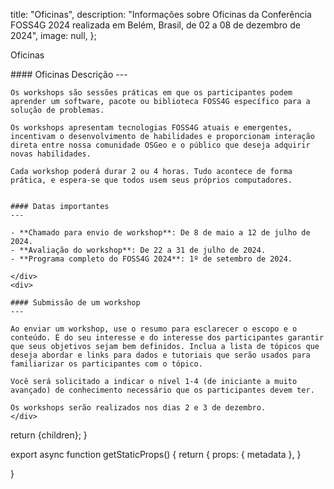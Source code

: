 
  title: "Oficinas",
  description: "Informações sobre Oficinas da Conferência FOSS4G 2024 realizada em Belém, Brasil, de 02 a 08 de dezembro de 2024",
  image: null,
};



<Heading bubble>Oficinas</Heading>


<div className="grid space-y-4 mt-4">
  <div className="grid md:grid-cols-2 gap-4">  
    <div className="">
    #### Oficinas Descrição
    ---

    Os workshops são sessões práticas em que os participantes podem aprender um software, pacote ou biblioteca FOSS4G específico para a solução de problemas.

    Os workshops apresentam tecnologias FOSS4G atuais e emergentes, incentivam o desenvolvimento de habilidades e proporcionam interação direta entre nossa comunidade OSGeo e o público que deseja adquirir novas habilidades.

    Cada workshop poderá durar 2 ou 4 horas. Tudo acontece de forma prática, e espera-se que todos usem seus próprios computadores.


    #### Datas importantes
    ---

    - **Chamado para envio de workshop**: De 8 de maio a 12 de julho de 2024.
    - **Avaliação do workshop**: De 22 a 31 de julho de 2024.
    - **Programa completo do FOSS4G 2024**: 1º de setembro de 2024.

    </div>
    <div>

    #### Submissão de um workshop
    ---

    Ao enviar um workshop, use o resumo para esclarecer o escopo e o conteúdo. É do seu interesse e do interesse dos participantes garantir que seus objetivos sejam bem definidos. Inclua a lista de tópicos que deseja abordar e links para dados e tutoriais que serão usados para familiarizar os participantes com o tópico.

    Você será solicitado a indicar o nível 1-4 (de iniciante a muito avançado) de conhecimento necessário que os participantes devem ter.

    Os workshops serão realizados nos dias 2 e 3 de dezembro.
    </div>
  </div>
</div>

  return <MdxLayout metadata={metadata}>{children}</MdxLayout>;
}

export async function getStaticProps() {
  return {
    props: {
      metadata
    },
  }

}
